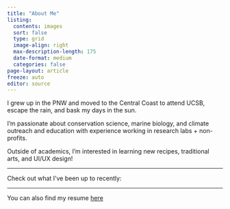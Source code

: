```yaml
---
title: "About Me"
listing:
  contents: images
  sort: false
  type: grid
  image-align: right
  max-description-length: 175
  date-format: medium
  categories: false
page-layout: article
freeze: auto
editor: source
---
```


I grew up in the PNW and moved to the Central Coast to attend UCSB, escape the rain, and bask my days in the sun.

I'm passionate about conservation science, marine biology, and climate outreach and education with experience working in research labs + non-profits.

Outside of academics, I'm interested in learning new recipes, traditional arts, and UI/UX design!

------------------------------------------------------------------------

Check out what I've been up to recently:

------------------------------------------------------------------------

You can also find my resume [here](https://docs.google.com/document/d/1wDDSPpHPegMAnVRD2VCqW2HDpQqcA-oxd_Md09W9RoU/edit?usp=sharing)

```r

```

